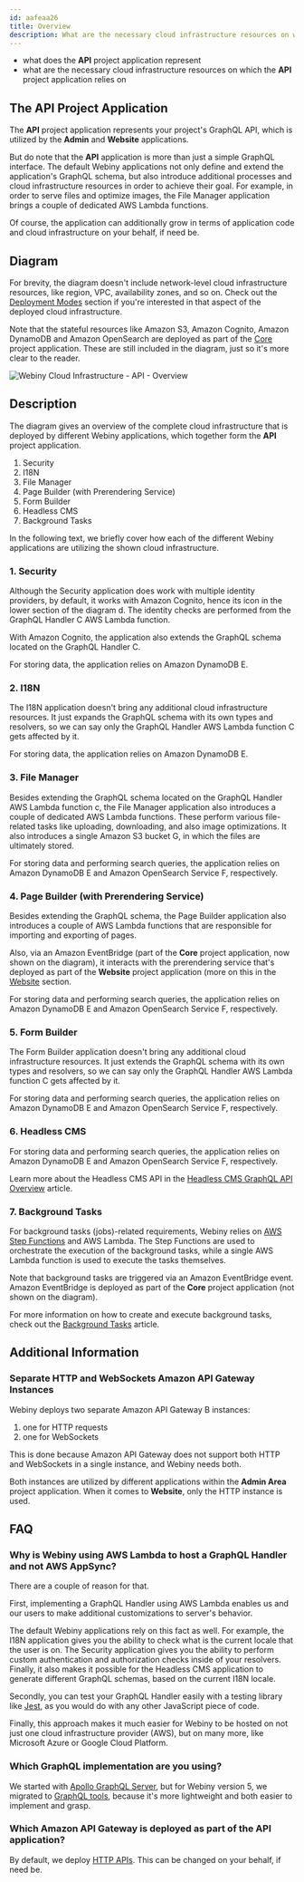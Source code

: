 ```yaml
---
id: aafeaa26
title: Overview
description: What are the necessary cloud infrastructure resources on which the API project application relies on
---
```



<Alert type="success" title="What you’ll learn">

- what does the **API** project application represent
- what are the necessary cloud infrastructure resources on which the **API** project application relies on

</Alert>

## The API Project Application

The **API** project application represents your project's GraphQL API, which is utilized by the **Admin** and **Website** applications.

But do note that the **API** application is more than just a simple GraphQL interface. The default Webiny applications not only define and extend the application's GraphQL schema, but also introduce additional processes and cloud infrastructure resources in order to achieve their goal. For example, in order to serve files and optimize images, the File Manager application brings a couple of dedicated AWS Lambda functions.

Of course, the application can additionally grow in terms of application code and cloud infrastructure on your behalf, if need be.

## Diagram

<Alert type="info">

For brevity, the diagram doesn't include network-level cloud infrastructure resources, like region, VPC, availability zones, and so on. Check out the [Deployment Modes](/docs/{version}/architecture/deployment-modes/introduction) section if you're interested in that aspect of the deployed cloud infrastructure.

</Alert>

<Alert type="info">

Note that the stateful resources like Amazon S3, Amazon Cognito, Amazon DynamoDB and Amazon OpenSearch are deployed as part of the [Core](/docs/{version}/architecture/core/overview) project application. These are still included in the diagram, just so it's more clear to the reader.

</Alert>

<Image src={apiOverview} title="Webiny Cloud Infrastructure - API - Overview" shadow={false} />

## Description

The diagram gives an overview of the complete cloud infrastructure that is deployed by different Webiny applications, which together form the **API** project application.

1. Security
2. I18N
3. File Manager
4. Page Builder (with Prerendering Service)
5. Form Builder
6. Headless CMS
7. Background Tasks

In the following text, we briefly cover how each of the different Webiny applications are utilizing the shown cloud infrastructure.

### 1. Security

Although the Security application does work with multiple identity providers, by default, it works with Amazon Cognito, hence its icon in the lower section of the diagram <diagram-letter>d</diagram-letter>. The identity checks are performed from the GraphQL Handler <diagram-letter>C</diagram-letter> AWS Lambda function.

With Amazon Cognito, the application also extends the GraphQL schema located on the GraphQL Handler <diagram-letter>C</diagram-letter>.

For storing data, the application relies on Amazon DynamoDB <diagram-letter>E</diagram-letter>.

### 2. I18N

The I18N application doesn't bring any additional cloud infrastructure resources. It just expands the GraphQL schema with its own types and resolvers, so we can say only the GraphQL Handler AWS Lambda function <diagram-letter>C</diagram-letter> gets affected by it.

For storing data, the application relies on Amazon DynamoDB <diagram-letter>E</diagram-letter>.

### 3. File Manager

Besides extending the GraphQL schema located on the GraphQL Handler AWS Lambda function <diagram-letter>c</diagram-letter>, the File Manager application also introduces a couple of dedicated AWS Lambda functions. These perform various file-related tasks like uploading, downloading, and also image optimizations. It also introduces a single Amazon S3 bucket <diagram-letter>G</diagram-letter>, in which the files are ultimately stored.

For storing data and performing search queries, the application relies on Amazon DynamoDB <diagram-letter>E</diagram-letter> and Amazon OpenSearch Service <diagram-letter>F</diagram-letter>, respectively.

### 4. Page Builder (with Prerendering Service)

Besides extending the GraphQL schema, the Page Builder application also introduces a couple of AWS Lambda functions that are responsible for importing and exporting of pages.

Also, via an Amazon EventBridge (part of the **Core** project application, now shown on the diagram), it interacts with the prerendering service that's deployed as part of the **Website** project application (more on this in the [Website](/docs/{version}/architecture/website/overview) section.

For storing data and performing search queries, the application relies on Amazon DynamoDB <diagram-letter>E</diagram-letter> and Amazon OpenSearch Service <diagram-letter>F</diagram-letter>, respectively.

### 5. Form Builder

The Form Builder application doesn't bring any additional cloud infrastructure resources. It just extends the GraphQL schema with its own types and resolvers, so we can say only the GraphQL Handler AWS Lambda function <diagram-letter>C</diagram-letter> gets affected by it.

For storing data and performing search queries, the application relies on Amazon DynamoDB <diagram-letter>E</diagram-letter> and Amazon OpenSearch Service <diagram-letter>F</diagram-letter>, respectively.

### 6. Headless CMS

For storing data and performing search queries, the application relies on Amazon DynamoDB <diagram-letter>E</diagram-letter> and Amazon OpenSearch Service <diagram-letter>F</diagram-letter>, respectively.

<Alert type="info">

Learn more about the Headless CMS API in the [Headless CMS GraphQL API Overview](/docs/{version}/headless-cms/basics/graphql-api) article.

</Alert>

### 7. Background Tasks

For background tasks (jobs)-related requirements, Webiny relies on [AWS Step Functions](https://aws.amazon.com/step-functions/) and AWS Lambda. The Step Functions are used to orchestrate the execution of the background tasks, while a single AWS Lambda function is used to execute the tasks themselves.

Note that background tasks are triggered via an Amazon EventBridge event. Amazon EventBridge is deployed as part of the **Core** project application (not shown on the diagram).  

For more information on how to create and execute background tasks, check out the [Background Tasks](/docs/core-development-concepts/background-tasks/about-background-tasks) article. 

## Additional Information

### Separate HTTP and WebSockets Amazon API Gateway Instances

Webiny deploys two separate Amazon API Gateway <diagram-letter>B</diagram-letter> instances:

1. one for HTTP requests
2. one for WebSockets

This is done because Amazon API Gateway does not support both HTTP and WebSockets in a single instance, and Webiny needs both.

Both instances are utilized by different applications within the **Admin Area** project application. When it comes to **Website**, only the HTTP instance is used.

## FAQ

### Why is Webiny using AWS Lambda to host a GraphQL Handler and not AWS AppSync?

There are a couple of reason for that.

First, implementing a GraphQL Handler using AWS Lambda enables us and our users to make additional customizations to server's behavior.

The default Webiny applications rely on this fact as well. For example, the I18N application gives you the ability to check what is the current locale that the user is on. The Security application gives you the ability to perform custom authentication and authorization checks inside of your resolvers. Finally, it also makes it possible for the Headless CMS application to generate different GraphQL schemas, based on the current I18N locale.

Secondly, you can test your GraphQL Handler easily with a testing library like [Jest](https://jestjs.io/), as you would do with any other JavaScript piece of code.

Finally, this approach makes it much easier for Webiny to be hosted on not just one cloud infrastructure provider (AWS), but on many more, like Microsoft Azure or Google Cloud Platform.

### Which GraphQL implementation are you using?

We started with [Apollo GraphQL Server](https://www.apollographql.com/docs/apollo-server/), but for Webiny version 5, we migrated to [GraphQL tools](https://www.graphql-tools.com/), because it's more lightweight and both easier to implement and grasp.

### Which Amazon API Gateway is deployed as part of the API application?

By default, we deploy [HTTP APIs](https://docs.aws.amazon.com/apigateway/latest/developerguide/http-api.html). This can be changed on your behalf, if need be.
